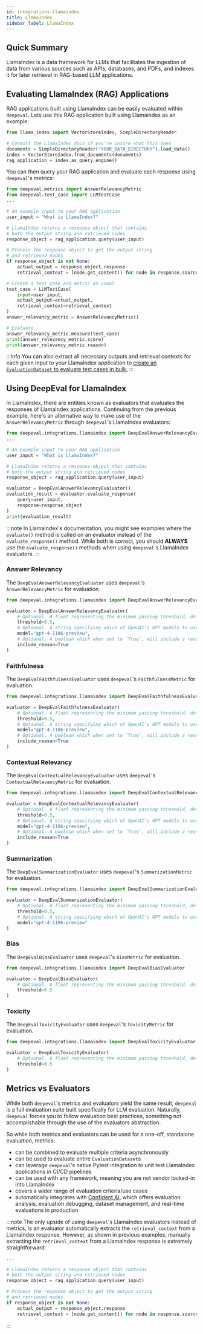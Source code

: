 ```yaml
---
id: integrations-llamaindex
title: LlamaIndex
sidebar_label: LlamaIndex
---
```


## Quick Summary

LlamaIndex is a data framework for LLMs that facilitates the ingestion of data from various sources such as APIs, databases, and PDFs, and indexes it for later retrieval in RAG-based LLM applications.

## Evaluating LlamaIndex (RAG) Applications

RAG applications built using LlamaIndex can be easily evaluated within `deepeval`. Lets use this RAG application built using Llamaindex as an example:

```python
from llama_index import VectorStoreIndex, SimpleDirectoryReader

# Consult the LlamaIndex docs if you're unsure what this does
documents = SimpleDirectoryReader("YOUR_DATA_DIRECTORY").load_data()
index = VectorStoreIndex.from_documents(documents)
rag_application = index.as_query_engine()
```

You can then query your RAG application and evaluate each response using `deepeval`'s metrics:

```python
from deepeval.metrics import AnswerRelevancyMetric
from deepeval.test_case import LLMTestCase
...

# An example input to your RAG application
user_input = "What is LlamaIndex?"

# LlamaIndex returns a response object that contains
# both the output string and retrieved nodes
response_object = rag_application.query(user_input)

# Process the response object to get the output string
# and retrieved nodes
if response_object is not None:
    actual_output = response_object.response
    retrieval_context = [node.get_content() for node in response.source_nodes]

# Create a test case and metric as usual
test_case = LLMTestCase(
    input=user_input,
    actual_output=actual_output,
    retrieval_context=retrieval_context
)
answer_relevancy_metric = AnswerRelevancyMetric()

# Evaluate
answer_relevancy_metric.measure(test_case)
print(answer_relevancy_metric.score)
print(answer_relevancy_metric.reason)
```

:::info
You can also extract all necessary outputs and retrieval contexts for each given input to your LlamaIndex application to [create an `EvaluationDataset` to evaluate test cases in bulk.](evaluation-datasets)
:::

## Using DeepEval for LlamaIndex

In LlamaIndex, there are entities known as evaluators that evaluates the responses of LlamaIndex applications. Continuing from the previous example, here's an alternative way to make use of the `AnswerRelevancyMetric` through `deepeval`'s LlamaIndex evaluators:

```python
from deepeval.integrations.llamaindex import DeepEvalAnswerRelevancyEvaluator
...

# An example input to your RAG application
user_input = "What is LlamaIndex?"

# LlamaIndex returns a response object that contains
# both the output string and retrieved nodes
response_object = rag_application.query(user_input)

evaluator = DeepEvalAnswerRelevancyEvaluator()
evaluation_result = evaluator.evaluate_response(
    query=user_input,
    response=response_object
)
print(evaluation_result)
```

:::note
In LlamaIndex's documentation, you might see examples where the `evaluate()` method is called on an evaluator instead of the `evaluate_response()` method. While both is correct, you should **ALWAYS** use the `evaluate_response()` methods when using `deepeval`'s LlamaIndex evaluators.
:::

### Answer Relevancy

The `DeepEvalAnswerRelevancyEvaluator` uses `deepeval`'s `AnswerRelevancyMetric` for evaluation.

```python
from deepeval.integrations.llamaindex import DeepEvalAnswerRelevancyEvaluator

evaluator = DeepEvalAnswerRelevancyEvaluator(
    # Optional. A float representing the minimum passing threshold, defaulted to 0.5.
    threshold=0.5,
    # Optional. A string specifying which of OpenAI's GPT models to use, defaulted to 'gpt-4-1106-preview'.
    model="gpt-4-1106-preview",
    # Optional. A boolean which when set to `True`, will include a reason for its evaluation score, defaulted to `True`.
    include_reason=True
)
```

### Faithfulness

The `DeepEvalFaithfulnessEvaluator` uses `deepeval`'s `FaithfulnessMetric` for evaluation.

```python
from deepeval.integrations.llamaindex import DeepEvalFaithfulnessEvaluator

evaluator = DeepEvalFaithfulnessEvaluator(
    # Optional. A float representing the minimum passing threshold, defaulted to 0.5.
    threshold=0.5,
    # Optional. A string specifying which of OpenAI's GPT models to use, defaulted to 'gpt-4-1106-preview'.
    model="gpt-4-1106-preview",
    # Optional. A boolean which when set to `True`, will include a reason for its evaluation score, defaulted to `True`.
    include_reason=True
)
```

### Contextual Relevancy

The `DeepEvalContextualRelevancyEvaluator` uses `deepeval`'s `ContextualRelevancyMetric` for evaluation.

```python
from deepeval.integrations.llamaindex import DeepEvalContextualRelevancyEvaluator

evaluator = DeepEvalContextualRelevancyEvaluator(
    # Optional. A float representing the minimum passing threshold, defaulted to 0.5.
    threshold=0.5,
    # Optional. A string specifying which of OpenAI's GPT models to use, defaulted to 'gpt-4-1106-preview'.
    model="gpt-4-1106-preview",
    # Optional. A boolean which when set to `True`, will include a reason for its evaluation score, defaulted to `True`.
    include_reason=True
)
```

### Summarization

The `DeepEvalSummarizationEvaluator` uses `deepeval`'s `SummarizationMetric` for evaluation.

```python
from deepeval.integrations.llamaindex import DeepEvalSummarizationEvaluator

evaluator = DeepEvalSummarizationEvaluator(
    # Optional. A float representing the minimum passing threshold, defaulted to 0.5.
    threshold=0.5,
    # Optional. A string specifying which of OpenAI's GPT models to use, defaulted to 'gpt-4-1106-preview'.
    model="gpt-4-1106-preview"
)
```

### Bias

The `DeepEvalBiasEvaluator` uses `deepeval`'s `BiasMetric` for evaluation.

```python
from deepeval.integrations.llamaindex import DeepEvalBiasEvaluator

evaluator = DeepEvalBiasEvaluator(
    # Optional. A float representing the minimum passing threshold, defaulted to 0.5.
    threshold=0.5
)
```

### Toxicity

The `DeepEvalToxicityEvaluator` uses `deepeval`'s `ToxicityMetric` for evaluation.

```python
from deepeval.integrations.llamaindex import DeepEvalToxicityEvaluator

evaluator = DeepEvalToxicityEvaluator(
    # Optional. A float representing the minimum passing threshold, defaulted to 0.5.
    threshold=0.5
)
```

## Metrics vs Evaluators

While both `deepeval`'s metrics and evaluators yield the same result, `deepeval` is a full evaluation suite built specifically for LLM evaluation. Naturally, `deepeval` forces you to follow evaluation best practices, something not accomplishable through the use of the evaluators abstraction.

So while both metrics and evaluators can be used for a one-off, standalone evaluation, metrics:

- can be combined to evaluate multiple criteria asynchronously
- can be used to evaluate entire `EvaluationDataset`s
- can leverage `deepeval`'s native Pytest integration to unit test LlamaIndex applications in CI/CD pipelines
- can be used with any framework, meaning you are not vendor locked-in into LlamaIndex
- covers a wider range of evaluation criteria/use cases
- automatically integrates with [Confident AI](confident-ai-introduction), which offers evaluation analysis, evaluation debugging, dataset management, and real-time evaluations in production

:::note
The only upside of using `deepeval`'s LlamaIndex evaluators instead of metrics, is an evaluator automatically extracts the `retrieval_context` from a LlamaIndex response. However, as shown in previous examples, manually extracting the `retrieval_context` from a LlamaIndex response is extremely straightforward:

```python
...

# LlamaIndex returns a response object that contains
# both the output string and retrieved nodes
response_object = rag_application.query(user_input)

# Process the response object to get the output string
# and retrieved nodes
if response_object is not None:
    actual_output = response_object.response
    retrieval_context = [node.get_content() for node in response.source_nodes]
```

:::
